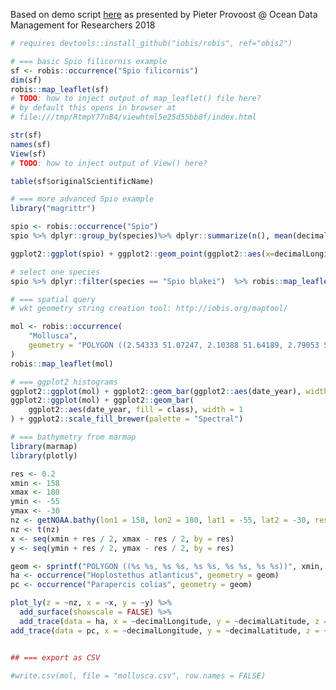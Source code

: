 Based on demo script [here](https://github.com/iobis/training/blob/master/odmr/script.R)
as presented by Pieter Provoost @ Ocean Data Management for Researchers 2018

```r
# requires devtools::install_github("iobis/robis", ref="obis2")

# === basic Spio filicornis example
sf <- robis::occurrence("Spio filicornis")
dim(sf)
robis::map_leaflet(sf)
# TODO: how to inject output of map_leaflet() file here?
# by default this opens in browser at
# file:///tmp/RtmpY77nB4/viewhtml5e25d55bb8f/index.html

str(sf)
names(sf)
View(sf)
# TODO: how to inject output of View() here?

table(sf$originalScientificName)

# === more advanced Spio example
library("magrittr")

spio <- robis::occurrence("Spio")
spio %>% dplyr::group_by(species)%>% dplyr::summarize(n(), mean(decimalLatitude))

ggplot2::ggplot(spio) + ggplot2::geom_point(ggplot2::aes(x=decimalLongitude, y=decimalLatitude))

# select one species
spio %>% dplyr::filter(species == "Spio blakei")  %>% robis::map_leaflet()

# === spatial query
# wkt geometry string creation tool: http://iobis.org/maptool/

mol <- robis::occurrence(
    "Mollusca",
    geometry = "POLYGON ((2.54333 51.07247, 2.10388 51.64189, 2.79053 51.80522, 3.36731 51.36149, 2.54333 51.07247))"
)
robis::map_leaflet(mol)

# === ggplot2 histograms
ggplot2::ggplot(mol) + ggplot2::geom_bar(ggplot2::aes(date_year), width = 1)
ggplot2::ggplot(mol) + ggplot2::geom_bar(
    ggplot2::aes(date_year, fill = class), width = 1
) + ggplot2::scale_fill_brewer(palette = "Spectral")

# === bathymetry from marmap
library(marmap)
library(plotly)

res <- 0.2
xmin <- 158
xmax <- 180
ymin <- -55
ymax <- -30
nz <- getNOAA.bathy(lon1 = 158, lon2 = 180, lat1 = -55, lat2 = -30, resolution = res * 60)
nz <- t(nz)
x <- seq(xmin + res / 2, xmax - res / 2, by = res)
y <- seq(ymin + res / 2, ymax - res / 2, by = res)

geom <- sprintf("POLYGON ((%s %s, %s %s, %s %s, %s %s, %s %s))", xmin, ymax, xmin, ymin, xmax, ymin, xmax, ymax, xmin, ymax)
ha <- occurrence("Hoplostethus atlanticus", geometry = geom)
pc <- occurrence("Parapercis colias", geometry = geom)

plot_ly(z = ~nz, x = ~x, y = ~y) %>%
  add_surface(showscale = FALSE) %>%
  add_trace(data = ha, x = ~decimalLongitude, y = ~decimalLatitude, z = ~-minimumDepthInMeters, marker = list(color = "#ffcc00", size = 3), name = "Hoplostethus atlanticus") %>%
add_trace(data = pc, x = ~decimalLongitude, y = ~decimalLatitude, z = ~-minimumDepthInMeters, marker = list(color = "#ff3399", size = 3), name = "Parapercis colias")


## === export as CSV

#write.csv(mol, file = "mollusca.csv", row.names = FALSE)
```
